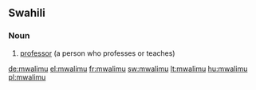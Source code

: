 ==Swahili==

===Noun===
{{infl|sw|noun}}

# [[professor]] (a person who professes or teaches)

{{tbot entry|Swahili|professor|2007|November}}

[[de:mwalimu]]
[[el:mwalimu]]
[[fr:mwalimu]]
[[sw:mwalimu]]
[[lt:mwalimu]]
[[hu:mwalimu]]
[[pl:mwalimu]]